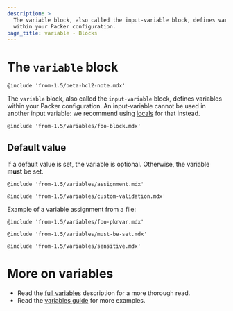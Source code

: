 ```yaml
---
description: >
  The variable block, also called the input-variable block, defines variables
  within your Packer configuration.
page_title: variable - Blocks
---
```


# The `variable` block

`@include 'from-1.5/beta-hcl2-note.mdx'`

The `variable` block, also called the `input-variable` block, defines variables
within your Packer configuration. An input-variable cannot be used in another
input variable: we recommend using [locals](/docs/templates/hcl_templates/blocks/locals) for that instead.

`@include 'from-1.5/variables/foo-block.mdx'`

## Default value

If a default value is set, the variable is optional. Otherwise, the variable
**must** be set.

`@include 'from-1.5/variables/assignment.mdx'`

`@include 'from-1.5/variables/custom-validation.mdx'`

Example of a variable assignment from a file:

`@include 'from-1.5/variables/foo-pkrvar.mdx'`

`@include 'from-1.5/variables/must-be-set.mdx'`

`@include 'from-1.5/variables/sensitive.mdx'`

# More on variables

- Read the [full variables](/docs/templates/hcl_templates/variables) description for a more
  thorough read.
- Read the [variables guide](/guides/hcl/variables) for more examples.

